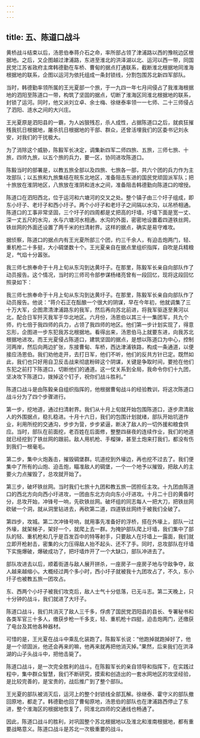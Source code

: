 ```yaml
---
---
---
```

title: 五、陈道口战斗
---



黄桥战斗结束以后，汤恩伯奉蒋介石之命，率所部占领了津浦路以西的豫皖边区根据地。之后，又企图越过津浦路，东进至淮北的洪泽湖以北、运河以西一带，同国民党江苏省政府主席韩德勤在车桥、曹甸的据点打通联系，截断淮北根据地同淮海根据地的联系，企图以运河为依托组成一条封锁线，分割包围苏北新四军部队。

当时，韩德勤率领所属的王光夏部一个旅，于一九四一年七月间侵占了我淮海根据地的泗阳至陈道口一带，构筑了坚固的据点，切断了淮海区同淮北根据地的联系，封锁了运河。同时，他又派刘立卓、余士梅、徐继泰率领一一七师、二十三师侵占了泗阳、涟水之间的大兴庄。

王光夏原是泗阳县的一霸，为人凶狠残忍，杀人成性，占据陈道口之后，就疯狂摧残我抗日根据地，屠杀抗日根据地的干部、群众，还曾活埋我们的区委书记刘永安，对我们的干扰极大。

为了消除这个威胁，陈毅军长决定，调集新四军二师四旅、五旅，三师七旅、十旅，四师九旅，以五个旅的兵力，要一区，协同进攻陈道口。

陈毅当时的部署是，以教五旅全部以及四旅、七旅各一部，共六个团的兵力作为主攻部队；以五旅和九旅集结在皖东北地区，准备阻击东进的国民党顽固派军队；把十旅放在淮阴地区，八旅放在淮阴和涟水之间，准备阻击韩德勤向陈道口的增授。

陈道口在泗阳西北，位于运河和六塘河的交叉之处。整个镇子由三个圩子组成，即东小圩子、老圩子和西小圩子。两个小圩子和老圩子之间隔以水沟，以吊桥相通。陈道口的工事非常坚固，三个圩子的四周都是丈把高的圩墙，圩墙下面是宽一丈、深一丈五尺的水沟，水与六塘河水相通。水沟的外面，密密地设置着四道铁丝网，铁丝网的外面还设置了两千米的扫清射界。这样的据点，确实是易守难攻。

据侦察，陈道口的据点内有王光夏所部三个团，约三千余人，有迫击炮两门，轻、重机枪二十多挺，大小碉堡数十个。王光夏亲自在据点里组织指挥，自吹是兵精粮足，气焰十分嚣张。

我三师七旅奉命于十月上旬从东沟到达黄圩子。在那里，陈毅军长亲自向部队作了动员报告。这个情况，当时的三师司令部参谋杨绪亮曾有一段回忆，现将这段回忆照录如下：

我三师七旅奉命于十月上旬从东沟到达黄圩子。在那里，陈毅军长亲自向部队作了动员报告。他说：“蒋介石正在酝酿一个很大的阴谋，早在今年初，他就调集了三十万大军，企图肃清津浦路东的我军，然后再向苏北前进，将我军驱逐至黄河以北，配合日军歼灭我军于华北地区。六月份，汤恩伯以其三十一集团军，共九个师，约七倍于我四师的兵力，占领了我四师的地区。他们第一步计划实现了，得意忘形，企图进一步东犯我苏北根据地。看得出来，汤恩伯马上就要东进，向我苏北根据地进攻。而王光夏侵占陈道口，建筑坚固的据点，是想以陈道口为中心，控制河两岸，然后向两边扩张，东接曹甸、车桥，西达津浦铁路，构成一条通道，以便接应汤恩伯。我们劝他走开，去打日军，他们不听，他们的反共方针已定。既然如此，我们也只好用自卫反击战来彻底粉碎这个阴谋，关键是争取时间，要抢在他们东犯之前打下陈道口，切断他们的通道。这一仗关系到全局，我命令你们十九团，坚决攻下陈道口，拨掉这个钉子，祝你们战斗胜利。”

陈道口战斗是由陈毅亲自组织指挥的，他根据曹甸战斗的经验教训，将这次陈道口战斗分为了四个步骤进行。

第一步，挖地道，通过扫清射界。我们从十月上旬就开始包围陈道口，逐步肃清敌人的外围据点，稳扎稳进。十月十六日，我们的包围计划就绪，部队开始坑道作业，利用所挖的交通沟，步步为营，步步紧逼，断决了敌人的一切外援和粮食供应。当时，部队在前面挖，老百姓在后面修，整整四昼夜的连续作业，我们的地道就已经挖到了铁丝网的跟前。敌人用机枪、手榴弹，甚至土炮来打我们，都没有伤到我们一根毫毛。

第二步，集中火炮轰击，摧毁碉堡群。坑道挖到外壕边，再也挖不过去了。我们便集中了所有的山炮、迫击炮，瞄准敌人的碉堡，一个一个地予以摧毁，把敌人的主要火力点摧毁了，总攻就开始了。

第三步，破坏铁丝网。当时我们七旅十九团和教五旅一团担任主攻。十九团由陈道口的西北方向向西小圩进攻，一团由东北方向向东小圩进攻。十月二十日的黄昏时分，总攻开始，冲锋号一响，先砍铁丝网。破坏组的同志每人一把大刀，把铁丝网砍破一个洞，就从洞里钻进去，再砍第二道，四道铁丝网终于被我们全破了。

第四步，攻城。第二次冲锋号响，就用事先准备好的浮桥，搭在外壕上，部队一过外壕，就架梯子，架好一个，就爬上去一群。为掩护部队爬上圩墙，我们集中了部队的轻、重机枪和几乎是百发百中的特等射手，只要敌人在圩墙上一露面，我们就立即开枪射击，密集的火力压得敌人抬不起头、还不了手。同时，总攻部队在圩墙下实施爆破，爆破成功了，把圩墙炸开了一个大缺口，部队冲进去了。

部队攻进去以后，顺着街道与敌人展开拼杀，一座房子一座房子地与守敌争夺，敌人越来越缩小。大概经过两个多小时，西小圩子就被我十九团攻占了，不久，东小圩子也被教五旅一团攻占。

东、西两个小圩子被我们攻克后，敌人士气十分低落，已无斗志。第二天晚上，只十分钟的战斗，我们就进了大圩子。

陈道口战斗，我们共消灭了敌人三千多，俘虏了国民党泗阳县的县长、专署秘书和各类军官三十多人，缴获步枪一千多支，轻、重机枪十四挺，迫击炮两门，还缴获了电台及其他各种器材。

可惜的是，王光夏在战斗中乘乱化装跑了。陈毅军长说：“他跑掉就跑掉好了，他是一个顽固派，他还会再来的嘛，他再来就再把他消灭掉。”果然，后来我们在洪泽湖的山子头战斗中，把他击毙了。

陈道口战斗，是一次完全胜利的战斗。在陈毅军长的亲自领导和指挥下，在实践过程中，集中群众智慧，我们不断研究，摸索和创造出的一套水网地区的攻坚经验，是比较完善的，是宝贵的，战后推广到了整个部队。

王光夏的部队被消灭后，运河上的整个封锁线全部瓦解。徐继泰、霍守义的部队撤回原地，都走了。韩德勤也回了曹甸原地，汤恩伯的部队也在津浦路西停止了东进，整个淮海区的根据地恢复了，同淮北四师的交通线也畅通了。

因此，陈道口战斗的胜利，对巩固整个苏北根据地以及淮北和淮南根据地，都有重要战略意义。陈道口战斗是苏北一次极重要的战斗。